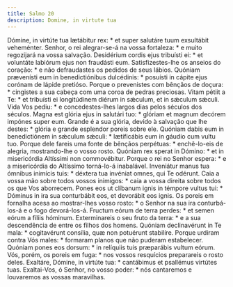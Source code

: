 ```yaml
---
title: Salmo 20
description: Domine, in virtute tua
---
```


<div class="side-by-side not-content">
  <span>
    Dómine, in virtúte tua lætábitur rex: * et super salutáre tuum exsultábit
    veheménter.
  </span>
  <span>
    Senhor, o rei alegrar-se-á na vossa fortaleza: * e muito regozijará na vossa
    salvação.
  </span>
  <span>
    Desidérium cordis ejus tribuísti ei: * et voluntáte labiórum ejus non
    fraudásti eum.
  </span>
  <span>
    Satisfizestes-lhe os anseios do coração: * e não defraudastes os pedidos de
    seus lábios.
  </span>
  <span>
    Quóniam prævenísti eum in benedictiónibus dulcédinis: * posuísti in cápite
    ejus corónam de lápide pretióso.
  </span>
  <span>
    Porque o prevenistes com bênçãos de doçura: * cingistes a sua cabeça com uma
    coroa de pedras preciosas.
  </span>
  <span>
    Vitam pétiit a Te: * et tribuísti ei longitúdinem diérum in sǽculum, et in
    sǽculum sǽculi.
  </span>
  <span>
    Vida Vos pediu: * e concedestes-lhes largos dias pelos séculos dos séculos.
  </span>
  <span>
    Magna est glória ejus in salutári tuo: * glóriam et magnum decórem impónes
    super eum.
  </span>
  <span>
    Grande é a sua glória, devido à salvação que lhe destes: * glória e grande
    esplendor poreis sobre ele.
  </span>
  <span>
    Quóniam dabis eum in benedictiónem in sǽculum sǽculi: * lætificábis eum in
    gáudio cum vultu tuo.
  </span>
  <span>
    Porque dele fareis uma fonte de bênçãos perpétuas: * enchê-lo-eis de
    alegria, mostrando-lhe o vosso rosto.
  </span>
  <span>
    Quóniam rex sperat in Dómino: * et in misericórdia Altíssimi non
    commovébitur.
  </span>
  <span>
    Porque o rei no Senhor espera: * e a misericórdia do Altíssimo torná-lo-á
    inabalável.
  </span>
  <span>
    Inveniátur manus tua ómnibus inimícis tuis: * déxtera tua invéniat omnes,
    qui Te odérunt.
  </span>
  <span>
    Caia a vossa mão sobre todos vossos inimigos: * caia a vossa direita sobre
    todos os que Vos aborrecem.
  </span>
  <span>
    Pones eos ut clíbanum ignis in témpore vultus tui: * Dóminus in ira sua
    conturbábit eos, et devorábit eos ignis.
  </span>
  <span>
    Os poreis em fornalha acesa ao mostrar-lhes vosso rosto: * o Senhor na sua
    ira conturbá-los-á e o fogo devorá-los-á.
  </span>
  <span>Fructum eórum de terra perdes: * et semen eórum a fíliis hóminum.</span>
  <span>
    Exterminareis o seu fruto da terra: * e a sua descendência de entre os
    filhos dos homens.
  </span>
  <span>
    Quóniam declinavérunt in Te mala: * cogitavérunt consília, quæ non potuérunt
    stabilíre.
  </span>
  <span>
    Porque urdiram contra Vós males: * formaram planos que não puderam
    estabelecer.
  </span>
  <span>
    Quóniam pones eos dorsum: * in relíquiis tuis præparábis vultum eórum.
  </span>
  <span>
    Vós, porém, os poreis em fuga: * nos vossos resquícios preparareis o rosto
    deles.
  </span>
  <span>
    Exaltáre, Dómine, in virtúte tua: * cantábimus et psallémus virtútes tuas.
  </span>
  <span>
    Exaltai-Vos, ó Senhor, no vosso poder: * nós cantaremos e louvaremos as
    vossas maravilhas.
  </span>
</div>
